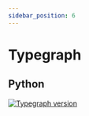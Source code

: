 ```yaml
---
sidebar_position: 6
---
```



# Typegraph


## Python

[![Typegraph version](https://img.shields.io/pypi/v/typegraph?label=typegraph)](https://pypi.org/project/typegraph/)

<InstallTypegraph />

